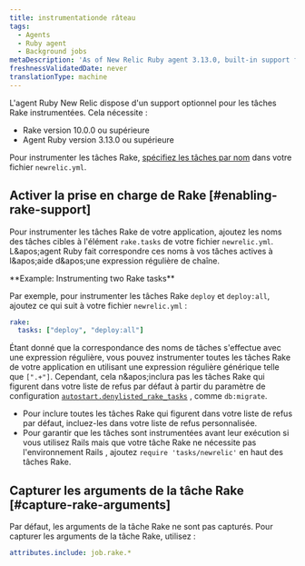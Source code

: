 ```yaml
---
title: instrumentationde râteau
tags:
  - Agents
  - Ruby agent
  - Background jobs
metaDescription: 'As of New Relic Ruby agent 3.13.0, built-in support for instrumenting Rake tasks (10.0.0 and higher) is available on an opt-in basis.'
freshnessValidatedDate: never
translationType: machine
---
```


L&apos;agent Ruby New Relic dispose d&apos;un support optionnel pour les tâches Rake instrumentées. Cela nécessite :

* Rake version 10.0.0 ou supérieure
* Agent Ruby version 3.13.0 ou supérieure

Pour instrumenter les tâches Rake, [spécifiez les tâches par nom](#enabling-rake-support) dans votre fichier `newrelic.yml`.

## Activer la prise en charge de Rake [#enabling-rake-support]

Pour instrumenter les tâches Rake de votre application, ajoutez les noms des tâches cibles à l&apos;élément `rake.tasks` de votre fichier `newrelic.yml`. L&amp;apos;agent Ruby fait correspondre ces noms à vos tâches actives à l&amp;apos;aide d&amp;apos;une expression régulière de chaîne.

<DNT>
  **Example: Instrumenting two Rake tasks**
</DNT>

Par exemple, pour instrumenter les tâches Rake `deploy` et `deploy:all`, ajoutez ce qui suit à votre fichier `newrelic.yml` :

```yml
rake:
  tasks: ["deploy", "deploy:all"]
```

Étant donné que la correspondance des noms de tâches s&apos;effectue avec une expression régulière, vous pouvez instrumenter toutes les tâches Rake de votre application en utilisant une expression régulière générique telle que `[".+"]`. Cependant, cela n&amp;apos;inclura pas les tâches Rake qui figurent dans votre liste de refus par défaut à partir du paramètre de configuration [`autostart.denylisted_rake_tasks`](/docs/apm/agents/ruby-agent/configuration/ruby-agent-configuration/#autostart-denylisted_rake_tasks) , comme `db:migrate`.

* Pour inclure toutes les tâches Rake qui figurent dans votre liste de refus par défaut, incluez-les dans votre liste de refus personnalisée.
* Pour garantir que les tâches sont instrumentées avant leur exécution si vous utilisez Rails mais que votre tâche Rake ne nécessite pas l&apos;environnement Rails , ajoutez `require 'tasks/newrelic'` en haut des tâches Rake.

## Capturer les arguments de la tâche Rake [#capture-rake-arguments]

Par défaut, les arguments de la tâche Rake ne sont pas capturés. Pour capturer les arguments de la tâche Rake, utilisez :

```yml
attributes.include: job.rake.*
```